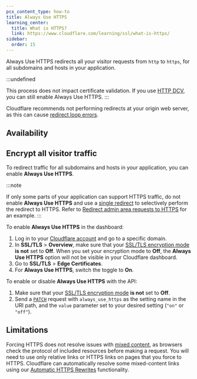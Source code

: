 ```yaml
---
pcx_content_type: how-to
title: Always Use HTTPS
learning_center:
  title: What is HTTPS?
  link: https://www.cloudflare.com/learning/ssl/what-is-https/
sidebar:
  order: 15
---
```



Always Use HTTPS redirects all your visitor requests from `http` to `https`, for all subdomains and hosts in your application.

:::undefined

This process does not impact certificate validation. If you use [HTTP DCV](/ssl/edge-certificates/changing-dcv-method/methods/), you can still enable Always Use HTTPS.
:::

Cloudflare recommends not performing redirects at your origin web server, as this can cause [redirect loop errors](/ssl/troubleshooting/too-many-redirects/).

## Availability

<FeatureTable id="ssl.always_use_https" />

## Encrypt all visitor traffic

To redirect traffic for all subdomains and hosts in your application, you can enable **Always Use HTTPS**.

:::note

If only some parts of your application can support HTTPS traffic, do not enable **Always Use HTTPS** and use a [single redirect](/rules/url-forwarding/single-redirects/) to selectively perform the redirect to HTTPS. Refer to [Redirect admin area requests to HTTPS](/rules/url-forwarding/examples/redirect-admin-https/) for an example.
:::

<Tabs syncKey="dashPlusAPI"> <TabItem label="Dashboard">

To enable **Always Use HTTPS** in the dashboard:

1. Log in to your [Cloudflare account](https://dash.cloudflare.com) and go to a specific domain.
2. In **SSL/TLS** > **Overview**, make sure that your [SSL/TLS encryption mode](/ssl/origin-configuration/ssl-modes/off/) **is not** set to **Off**. When you set your encryption mode to **Off**, the **Always Use HTTPS** option will not be visible in your Cloudflare dashboard.
3. Go to **SSL/TLS** > **Edge Certificates**.
4. For **Always Use HTTPS**, switch the toggle to **On**.

</TabItem> <TabItem label="API">

To enable or disable **Always Use HTTPS** with the API:

1. Make sure that your [SSL/TLS encryption mode](/ssl/origin-configuration/ssl-modes/off/) **is not** set to **Off**.
2. Send a [`PATCH`](/api/operations/zone-settings-edit-single-setting) request with `always_use_https` as the setting name in the URI path, and the `value` parameter set to your desired setting (`"on"` or `"off"`).

</TabItem> </Tabs>

## Limitations

Forcing HTTPS does not resolve issues with [mixed content](/ssl/troubleshooting/mixed-content-errors/), as browsers check the protocol of included resources before making a request. You will need to use only relative links or HTTPS links on pages that you force to HTTPS. Cloudflare can automatically resolve some mixed-content links using our [Automatic HTTPS Rewrites](/ssl/edge-certificates/additional-options/automatic-https-rewrites/) functionality.
